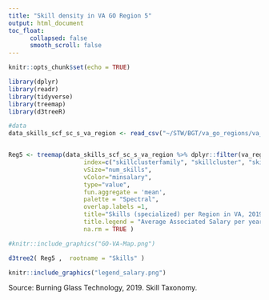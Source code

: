 ```yaml
---
title: "Skill density in VA GO Region 5"
output: html_document
toc_float:
      collapsed: false
      smooth_scroll: false
---
```


```r
knitr::opts_chunk$set(echo = TRUE)
```


```r
library(dplyr)
library(readr)
library(tidyverse)
library(treemap)
library(d3treeR)

#data
data_skills_scf_sc_s_va_region <- read_csv("~/STW/BGT/va_go_regions/va_go_bgt/data_skills_scf_sc_s_va_region.csv")


Reg5 <- treemap(data_skills_scf_sc_s_va_region %>% dplyr::filter(va_region == 5) ,
                     index=c("skillclusterfamily", "skillcluster", "skill" ),
                     vSize="num_skills",
                     vColor="minsalary",
                     type="value",
                     fun.aggregate = 'mean',
                     palette = "Spectral",
                     overlap.labels =1,
                     title="Skills (specialized) per Region in VA, 2019",
                     title.legend = "Average Associated Salary per year",
                     na.rm = TRUE )
```


```r
#knitr::include_graphics("GO-VA-Map.png")

d3tree2( Reg5 ,  rootname = "Skills" )

```

```r
knitr::include_graphics("legend_salary.png")
```


Source: Burning Glass Technology, 2019. Skill Taxonomy.